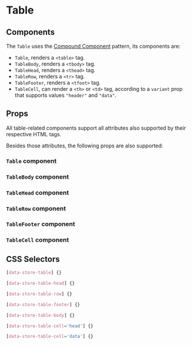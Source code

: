 

# Table

<Canvas>
  <Story id="molecules-table--table" />
</Canvas>

## Components

The `Table` uses the [Compound Component](https://kentcdodds.com/blog/compound-components-with-react-hooks) pattern, its components are:

- `Table`, renders a `<table>` tag.
- `TableBody`, renders a `<tbody>` tag.
- `TableHead`, renders a `<thead>` tag.
- `TableRow`, renders a `<tr>` tag.
- `TableFooter`, renders a `<tfoot>` tag.
- `TableCell`, can render a `<th>` or `<td>` tag, according to a `variant` prop that supports values `"header"` and `"data"`.

## Props

All table-related components support all attributes also supported by their respective HTML tags.

Besides those attributes, the following props are also supported:

### `Table` component

<ArgsTable of={Table} />

### `TableBody` component

<ArgsTable of={TableBody} />

### `TableHead` component

<ArgsTable of={TableHead} />

### `TableRow` component

<ArgsTable of={TableRow} />

### `TableFooter` component

<ArgsTable of={TableFooter} />

### `TableCell` component

<ArgsTable of={TableCell} />

## CSS Selectors

```css
[data-store-table] {}

[data-store-table-head] {}

[data-store-table-row] {}

[data-store-table-footer] {}

[data-store-table-body] {}

[data-store-table-cell='head'] {}

[data-store-table-cell='data'] {}
```

